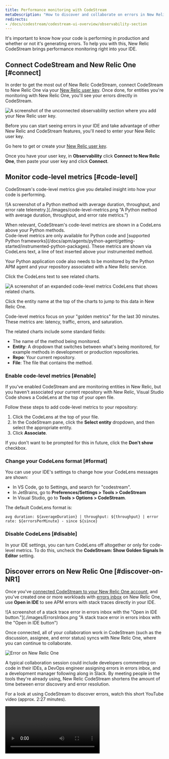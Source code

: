 ```yaml
---
title: Performance monitoring with CodeStream
metaDescription: "How to discover and collaborate on errors in New Relic CodeStream."
redirects:
- /docs/codestream/codestream-ui-overview/observability-section
---
```


It's important to know how your code is performing in production and whether or not it's generating errors. To help you with this, New Relic CodeStream brings performance monitoring right into your IDE.

## Connect CodeStream and New Relic One [#connect]

In order to get the most out of New Relic CodeStream, connect CodeStream to New Relic One via your [New Relic user key](/docs/apis/intro-apis/new-relic-api-keys/#user-api-key). Once done, for entities you're monitoring with New Relic One, you'll see your errors directly in CodeStream. 

![A screenshot of the unconnected observability section where you add your New Relic user key.](./images/ObservabilitySection-connect1.png "The unconnected observability section where you add your New Relic user key.")

<figcaption>Before you can start seeing errors in your IDE and take advantage of other New Relic and CodeStream features, you'll need to enter your New Relic user key.</figcaption>

Go here to get or create your [New Relic user key](https://one.newrelic.com/launcher/api-keys-ui.api-keys-launcher).

Once you have your user key, in **Observability** click **Connect to New Relic One**, then paste your user key and click **Connect**.

## Monitor code-level metrics [#code-level]

CodeStream's code-level metrics give you detailed insight into how your code is performing.

![A screenshot of a Python method with average duration, throughput, and error rate telemetry.](./images/code-level-metrics.png “A Python method with average duration, throughput, and error rate metrics.”)

<figcaption>When relevant, CodeStream's code-level metrics are shown in a CodeLens above your Python methods.</figcaption>

<Callout variant="caution">
Code-level metrics are only available for Python code and [supported Python frameworks](/docs/apm/agents/python-agent/getting-started/instrumented-python-packages). These metrics are shown via CodeLens text, a line of text inserted above your instrumented method.

Your Python application code also needs to be monitored by the Python APM agent and your repository associated with a New Relic service.
</Callout>

Click the CodeLens text to see related charts.

![A screenshot of an expanded code-level metrics CodeLens that shows related charts.](./images/code-level-charts.png "An expanded code-level metrics CodeLens that shows related charts.")

<figcaption>Click the entity name at the top of the charts to jump to this data in New Relic One.</figcaption>

Code-level metrics focus on your "golden metrics" for the last 30 minutes. These metrics are: latency, traffic, errors, and saturation.

The related charts include some standard fields:

* The name of the method being monitored. 
* **Entity**: A dropdown that switches between what's being monitored, for example methods in development or production repositories. 
* **Repo**: Your current repository.
* **File**: The file that contains the method.

### Enable code-level metrics [#enable]

If you've enabled CodeStream and are monitoring entities in New Relic, but you haven't associated your current repository with New Relic, Visual Studio Code shows a CodeLens at the top of your open file.

Follow these steps to add code-level metrics to your repository:

1. Click the CodeLens at the top of your file.
2. In the CodeStream pane, click the **Select entity** dropdown, and then select the appropriate entity.
3. Click **Associate**.

If you don't want to be prompted for this in future, click the **Don't show** checkbox.

### Change your CodeLens format  [#format]

You can use your IDE's settings to change how your CodeLens messages are shown: 

* In VS Code, go to Settings, and search for "codestream".
* In JetBrains, go to **Preferences/Settings > Tools > CodeStream**
* In Visual Studio, go to **Tools > Options > CodeStream**.

The default CodeLens format is:

```
avg duration: ${averageDuration} | throughput: ${throughput} | error rate: ${errorsPerMinute} - since ${since}
```

### Disable CodeLens [#disable]

In your IDE settings, you can turn CodeLens off altogether or only for code-level metrics. To do this, uncheck the **CodeStream: Show Golden Signals In Editor** setting.


## Discover errors on New Relic One [#discover-on-NR1]

Once you've [connected CodeStream to your New Relic One account](/docs/codestream/start-here/codestream-new-relic), and you've created one or more workloads with [errors inbox](/docs/errors-inbox/errors-inbox/) on New Relic One, use **Open in IDE** to see APM errors with stack traces directly in your IDE.

![A screenshot of a stack trace error in errors inbox with the "Open in IDE button."](./images/ErrorsInbox.png "A stack trace error in errors inbox with the "Open in IDE button")

Once connected, all of your collaboration work in CodeStream (such as the discussion, assignee, and error status) syncs with New Relic One, where you can continue to collaborate. 

![Error on New Relic One](./images/ErrorOnNR1.png)

A typical collaboration session could include  developers commenting on code in their IDEs, a DevOps engineer assigning errors in errors inbox, and a development manager following along in Slack. By meeting people in the tools they're already using, New Relic CodeStream shortens the amount of time between error discovery and error resolution.

For a look at using CodeStream to discover errors, watch this short YouTube video (approx. 2:27 minutes).

<Video id="LfH7p76Cvro" type="youtube" />

### Discover errors via CodeStream [#discover-via-CS]

In addition to errors inbox, discover errors in your IDE in the CodeStream observability section. See recent errors in your repos, and any specific errors assigned to you.

![A screenshot of the observability section showing recent errors and errors assigned to you.](./images/ObservabilitySection-connected1.png "The observability section shows recent errors and errors assigned to you.")

<figcaption>Once you've connected New Relic to CodeStream, you'll see observed errors directly in CodeStream.</figcaption>

These sections help you and your team manage and see your errors in different ways:

* **Errors assigned to me**: If an error has been assigned to you, you'll see it here.
* **Recent errors in**: Each repository you have open in your IDE will have its own grouping of errors. If your repository URL is mapped to more than one entity you're observing in New Relic, a dropdown lets you filter by entity.
* **Select entity from New Relic**: Use this to connect a repository in your IDE with an entity you're observing with New Relic.

<Callout variant="tip">
If your project isn't monitored by New Relic, you can use CodeStream to get that started.

In the CodeStream extension, in the **Observability** section, click the gear icon, and then click **Instrument my App**. Follow the instructions to instrument your code.
</Callout>

### Error details [#error-details]

No matter how you've arrived at an error in your IDE, CodeStream presents all of the error's details, including the stack trace, and you can collaborate with your teammates to resolve the error.

![An animated image that shows someone commenting on a line of code associated with an error.](./images/Observability-VSC.gif "Someone commenting on a line of code associated with an error.")

<figcaption>Navigate the stack trace to investigate the issue.</figcaption>

Click any frame in the stack trace to jump straight to the corresponding file and line number in your IDE. As you navigate the stack trace, if you come across code that seems like the source of your problem, select it and click the comment icon to start collaborating.

## Collaborate with CodeStream [#collaborate]

With CodeStream open, once you've identified the problematic code, select it in your editor and click the comment icon that appears next to it in the CodeStream pane. CodeStream automatically mentions the most recent person to touch the code related to the error, making it easy for you to bring the right people into the discussion.

![A screenshot of a comment with the most recent code contributor automatically added.](./images/ErrorAutoMention.png "A comment with the most recent code contributor automatically added.")

<figcaption>Select code in your editor to add a comment.</figcaption>

* Once you've identified the problem you can assign the error, either to an existing teammate on CodeStream or to a person suggested based on the repository's Git commit history. 
* You can update the error status from unresolved to resolved or ignored.

### Use build SHAs or release tags with CodeStream [#sha]

You may see this warning if there's no git reference, either a build SHA or release tag, associated with a specific error. CodeStream uses the git reference to match the specific stack trace error with the version of the code running in the environment that triggered the error.

![A screenshot of the git reference not configured warning message.](./images/BuildSHANotConfigured.png "The git reference not configured warning message.")

<figcaption>The git reference not configured warning message reads: Assocaite a build SHA or release tag with your errors so that CodeStream can help make sure you're looking at the right version of the code.</figcaption>

To configure a git reference [set the environment variables for your APM agent](/docs/codestream/start-here/codestream-new-relic/#buildsha).

Even without the git reference configured, you can still investigate the error, but you may not be looking at the version of the code that caused it.

![A screenshot of the git reference not found warning message.](./images/BuildSHANotFound.png "The git reference not found warning message.")

<figcaption>The git reference not found warning message reads: Your version of the code doesn't match the environment that triggered the error. Fetch the following reference to better investigate the error.</figcaption>

If you do have git references configured, but the version of the code you're on locally doesn't contain that reference, CodeStream will let you know so that you can more effectively investigate and resolve the error.

CodeStream will also let you know if the error doesn't have a stack trace associated with it. This happens with older errors when the stack trace has aged out on New Relic One.

### Other collaboration tools [#other-tools]

In an error discussion, use the `...` **More actions** dropdown to share the discussion on Slack or Microsoft Teams.

## Associate your repository [#repo]

All of the repositories you currently have open in your IDE are listed in the **select a repo** dropdown. If there's no repository associated with CodeStream when you click **Open in IDE** on an error, CodeStream prompts you to do so.

If you don't see the repository you want listed, open it in your IDE and it will automatically get added to the list. If you're working with a fork, make sure you select the upstream remote.

To avoid having to do this manual association every time you open an error, you can [make these associations via your APM agent's environment variables](/docs/codestream/start-here/codestream-new-relic/#repo-url).
